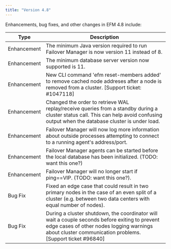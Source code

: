 ```yaml
---
title: "Version 4.8"
---
```


Enhancements, bug fixes, and other changes in EFM 4.8 include:

| Type | Description |
| ---- |------------ |
| Enhancement | The minimum Java version required to run Failover Manager is now version 11 instead of 8. |
| Enhancement | The minimum database server version now supported is 11.  |
| Enhancement | New CLI command 'efm reset-members added' to remove cached node addreses after a node is removed from a cluster. [Support ticket: #1047118]|
| Enhancement | Changed the order to retrieve WAL replay/receive queries from a standby during a cluster status call. This can help avoid confusing output when the database cluster is under load. |
| Enhancement | Failover Manager will now log more information about outside processes attempting to connect to a running agent's address/port. |
| Enhancement | Failover Manager agents can be started before the local database has been initialized. (TODO: want this one?) |
| Enhancement | Failover Manager will no longer start if ping==VIP. (TODO: want this one?). |
| Bug Fix | Fixed an edge case that could result in two primary nodes in the case of an even split of a cluster (e.g. between two data centers with equal number of nodes). |
| Bug Fix | During a cluster shutdown, the coordinator will wait a couple seconds before exiting to prevent edge cases of other nodes logging warnings about cluster communication problems. [Support ticket #96840]|
